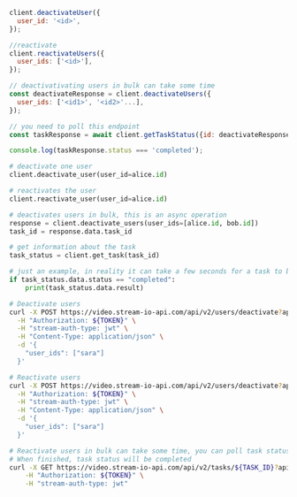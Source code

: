 
<Tabs groupId="examples">
<TabItem value="js" label="JavaScript">

```js
client.deactivateUser({
  user_id: '<id>',
});

//reactivate
client.reactivateUsers({
  user_ids: ['<id>'],
});

// deactivativating users in bulk can take some time
const deactivateResponse = client.deactivateUsers({
  user_ids: ['<id1>', '<id2>'...],
});

// you need to poll this endpoint
const taskResponse = await client.getTaskStatus({id: deactivateResponse.task_id})

console.log(taskResponse.status === 'completed');
```

</TabItem>
<TabItem value="py" label="Python">

```py
# deactivate one user
client.deactivate_user(user_id=alice.id)

# reactivates the user
client.reactivate_user(user_id=alice.id)

# deactivates users in bulk, this is an async operation
response = client.deactivate_users(user_ids=[alice.id, bob.id])
task_id = response.data.task_id

# get information about the task
task_status = client.get_task(task_id)

# just an example, in reality it can take a few seconds for a task to be processed
if task_status.data.status == "completed":
    print(task_status.data.result)
```

</TabItem>

<TabItem value="curl" label="cURL">

```bash
# Deactivate users
curl -X POST https://video.stream-io-api.com/api/v2/users/deactivate?api_key=${API_KEY} \
  -H "Authorization: ${TOKEN}" \
  -H "stream-auth-type: jwt" \
  -H "Content-Type: application/json" \
  -d '{
    "user_ids": ["sara"]
  }'

# Reactivate users
curl -X POST https://video.stream-io-api.com/api/v2/users/deactivate?api_key=${API_KEY} \
  -H "Authorization: ${TOKEN}" \
  -H "stream-auth-type: jwt" \
  -H "Content-Type: application/json" \
  -d '{
    "user_ids": ["sara"]
  }'

# Reactivate users in bulk can take some time, you can poll task status using the task id from the response
# When finished, task status will be completed
curl -X GET https://video.stream-io-api.com/api/v2/tasks/${TASK_ID}?api_key=${API_KEY} \
    -H "Authorization: ${TOKEN}" \
    -H "stream-auth-type: jwt"
```

</TabItem>
</Tabs>
